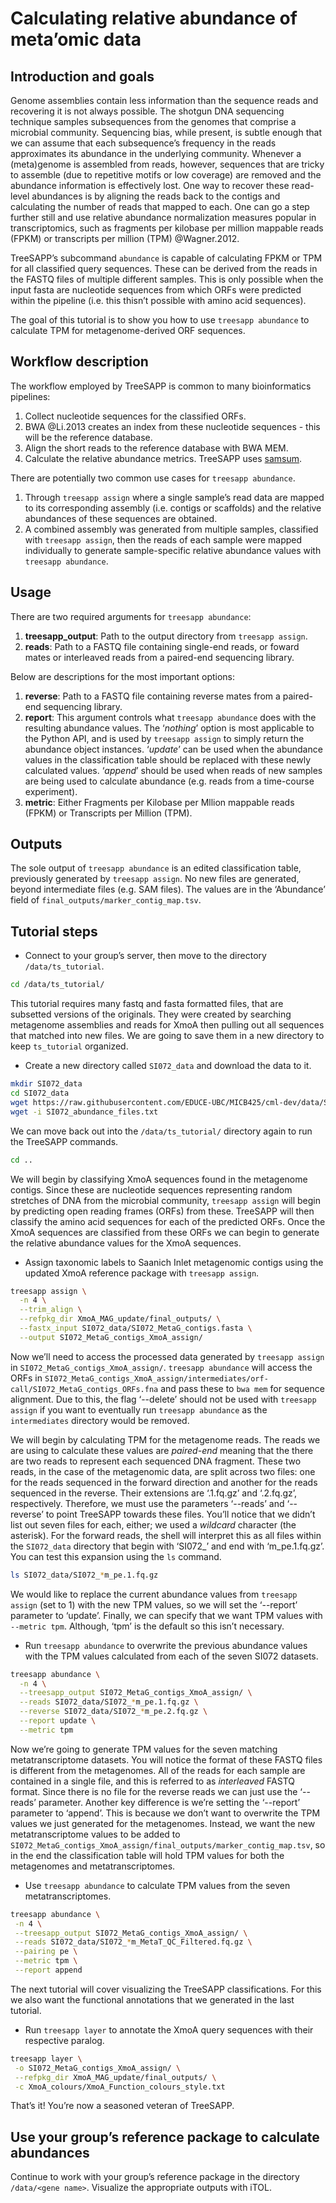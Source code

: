 # Calculating relative abundance of meta'omic data

## Introduction and goals

Genome assemblies contain less information than the sequence reads and recovering it is not always possible.
The shotgun DNA sequencing technique samples subsequences from the genomes that comprise a microbial community. Sequencing bias, while present, is subtle enough that we can assume that each subsequence's frequency in the reads approximates its abundance in the underlying community. Whenever a (meta)genome is assembled from reads, however, sequences that are tricky to assemble (due to repetitive motifs or low coverage) are removed and the abundance information is effectively lost.
One way to recover these read-level abundances is by aligning the reads back to the contigs and calculating the number of reads that mapped to each. One can go a step further still and use relative abundance normalization measures popular in transcriptomics, such as fragments per kilobase per million mappable reads (FPKM) or transcripts per million (TPM) @Wagner.2012.

TreeSAPP's subcommand `abundance` is capable of calculating FPKM or TPM for all classified query sequences. These can be derived from the reads in the FASTQ files of multiple different samples. This is only possible when the input fasta are nucleotide sequences from which ORFs were predicted within the pipeline (i.e. this thisn't possible with amino acid sequences).

The goal of this tutorial is to show you how to use `treesapp abundance` to calculate TPM for metagenome-derived ORF sequences.

## Workflow description

The workflow employed by TreeSAPP is common to many bioinformatics pipelines:

1.  Collect nucleotide sequences for the classified ORFs.
2.  BWA @Li.2013 creates an index from these nucleotide sequences - this will be the reference database.
3.  Align the short reads to the reference database with BWA MEM.
4.  Calculate the relative abundance metrics. TreeSAPP uses [samsum](https://github.com/hallamlab/samsum).

There are potentially two common use cases for `treesapp abundance`.

1.  Through `treesapp assign` where a single sample's read data are mapped to its corresponding assembly (i.e. contigs or scaffolds) and the relative abundances of these sequences are obtained.
2.  A combined assembly was generated from multiple samples, classified with `treesapp assign`, then the reads of each sample were mapped individually to generate sample-specific relative abundance values with `treesapp abundance`.

## Usage

There are two required arguments for `treesapp abundance`:

1.  **treesapp_output**: Path to the output directory from `treesapp assign`.
2.  **reads**: Path to a FASTQ file containing single-end reads, or foward mates or interleaved reads from a paired-end sequencing library.

Below are descriptions for the most important options:

1.  **reverse**: Path to a FASTQ file containing reverse mates from a paired-end sequencing library.
2.  **report**: This argument controls what `treesapp abundance` does with the resulting abundance values. The '*nothing*' option is most applicable to the Python API, and is used by `treesapp assign` to simply return the abundance object instances. '*update*' can be used when the abundance values in the classification table should be replaced with these newly calculated values. '*append*' should be used when reads of new samples are being used to calculate abundance (e.g. reads from a time-course experiment).
3.  **metric**: Either Fragments per Kilobase per Mllion mappable reads (FPKM) or Transcripts per Million (TPM).

## Outputs

The sole output of `treesapp abundance` is an edited classification table, previously generated by `treesapp assign`. No new files are generated, beyond intermediate files (e.g. SAM files). The values are in the 'Abundance' field of `final_outputs/marker_contig_map.tsv`.

## Tutorial steps

-   Connect to your group's server, then move to the directory `/data/ts_tutorial`.

```bash
cd /data/ts_tutorial/
```

This tutorial requires many fastq and fasta formatted files, that are subsetted versions of the originals. They were created by searching metagenome assemblies and reads for XmoA then pulling out all sequences that matched into new files. We are going to save them in a new directory to keep `ts_tutorial` organized.

-  Create a new directory called `SI072_data` and download the data to it.

```bash
mkdir SI072_data
cd SI072_data
wget https://raw.githubusercontent.com/EDUCE-UBC/MICB425/cml-dev/data/SI072_abundance_files.txt
wget -i SI072_abundance_files.txt
```

We can move back out into the `/data/ts_tutorial/` directory again to run the TreeSAPP commands.

```bash
cd ..
```

We will begin by classifying XmoA sequences found in the metagenome contigs. Since these are nucleotide sequences representing random stretches of DNA from the microbial community, `treesapp assign` will begin by predicting open reading frames (ORFs) from these. TreeSAPP will then classify the amino acid sequences for each of the predicted ORFs. Once the XmoA sequences are classified from these ORFs we can begin to generate the relative abundance values for the XmoA sequences.

-  Assign taxonomic labels to Saanich Inlet metagenomic contigs using the updated XmoA reference package with `treesapp assign`.

```bash
treesapp assign \
  -n 4 \
  --trim_align \
  --refpkg_dir XmoA_MAG_update/final_outputs/ \
  --fastx_input SI072_data/SI072_MetaG_contigs.fasta \
  --output SI072_MetaG_contigs_XmoA_assign/
```

Now we'll need to access the processed data generated by `treesapp assign` in `SI072_MetaG_contigs_XmoA_assign/`. `treesapp abundance` will access the ORFs in `SI072_MetaG_contigs_XmoA_assign/intermediates/orf-call/SI072_MetaG_contigs_ORFs.fna` and pass these to `bwa mem` for sequence alignment. Due to this, the flag '\--delete' should not be used with `treesapp assign` if you want to eventually run `treesapp abundance` as the `intermediates` directory would be removed.

We will begin by calculating TPM for the metagenome reads.
The reads we are using to calculate these values are *paired-end* meaning that the there are two reads to represent each sequenced DNA fragment. These two reads, in the case of the metagenomic data, are split across two files: one for the reads sequenced in the forward direction and another for the reads sequenced in the reverse. Their extensions are '.1.fq.gz' and '.2.fq.gz', respectively. Therefore, we must use the parameters '\--reads' and '\--reverse' to point TreeSAPP towards these files. You'll notice that we didn't list out seven files for each, either; we used a *wildcard* character (the asterisk). For the forward reads, the shell will interpret this as all files within the `SI072_data` directory that begin with 'SI072_' and end with 'm_pe.1.fq.gz'. You can test this expansion using the `ls` command.

```bash
ls SI072_data/SI072_*m_pe.1.fq.gz
```

We would like to replace the current abundance values from `treesapp assign` (set to 1) with the new TPM values, so we will set the '\--report' parameter to 'update'.
Finally, we can specify that we want TPM values with `--metric tpm`. Although, 'tpm' is the default so this isn't necessary.

- Run `treesapp abundance` to overwrite the previous abundance values with the TPM values calculated from each of the seven SI072 datasets.

```bash
treesapp abundance \
  -n 4 \
  --treesapp_output SI072_MetaG_contigs_XmoA_assign/ \
  --reads SI072_data/SI072_*m_pe.1.fq.gz \
  --reverse SI072_data/SI072_*m_pe.2.fq.gz \
  --report update \
  --metric tpm
```

Now we're going to generate TPM values for the seven matching metatranscriptome datasets. You will notice the format of these FASTQ files is different from the metagenomes. All of the reads for each sample are contained in a single file, and this is referred to as *interleaved* FASTQ format.
Since there is no file for the reverse reads we can just use the '\--reads' parameter.
Another key difference is we're setting the '\--report' parameter to 'append'. This is because we don't want to overwrite the TPM values we just generated for the metagenomes. Instead, we want the new metatranscriptome values to be added to `SI072_MetaG_contigs_XmoA_assign/final_outputs/marker_contig_map.tsv`, so in the end the classification table will hold TPM values for both the metagenomes and metatranscriptomes.

- Use `treesapp abundance` to calculate TPM values from the seven metatranscriptomes.

```bash
treesapp abundance \
 -n 4 \
 --treesapp_output SI072_MetaG_contigs_XmoA_assign/ \
 --reads SI072_data/SI072_*m_MetaT_QC_Filtered.fq.gz \
 --pairing pe \
 --metric tpm \
 --report append
```

The next tutorial will cover visualizing the TreeSAPP classifications. For this we also want the functional annotations that we generated in the last tutorial.

- Run `treesapp layer` to annotate the XmoA query sequences with their respective paralog.

```bash
treesapp layer \
 -o SI072_MetaG_contigs_XmoA_assign/ \
 --refpkg_dir XmoA_MAG_update/final_outputs/ \
 -c XmoA_colours/XmoA_Function_colours_style.txt
```

That's it! You're now a seasoned veteran of TreeSAPP.

## Use your group's reference package to calculate abundances

Continue to work with your group's reference package in the directory `/data/<gene name>`. Visualize the appropriate outputs with iTOL.
